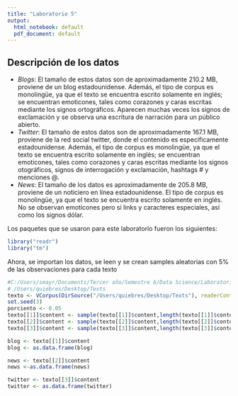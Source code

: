 ```yaml
---
title: "Laboratorio 5"
output:
  html_notebook: default
  pdf_document: default
---
```


## Descripción de los datos
* _Blogs_: El tamaño de estos datos son de aproximadamente  210.2 MB, proviene de un blog estadounidense. Además, el tipo de corpus es monolingüe, ya que el texto se encuentra escrito solamente en inglés; se encuentran emoticones, tales como corazones y caras escritas mediante los signos ortográficos. Aparecen muchas veces los signos de exclamación y se observa una escritura de narración para un público abierto. 
* _Twitter_: El tamaño de estos datos son de aproximadamente 167.1 MB, proviene de la red social twitter, donde el contenido es especificamente estadounidense. Además, el tipo de corpus es monolingüe, ya que el texto se encuentra escrito solamente en inglés; se encuentran emoticones, tales como corazones y caras escritas mediante los signos otográficos, signos de interrogación y exclamación, hashtags # y menciones @.
* _News_: El tamaño de los datos es aproximadamente de 205.8 MB, proviene de un noticiero en línea estadounidense. El tipo de corpus es monolingüe, ya que el texto se encuentra escrito solamente en inglés. No se observan emoticones pero sí links y caracteres especiales, así como los signos dólar.


Los paquetes que se usaron para este laboratorio fueron los siguientes:
```r
library("readr")
library("tm")

```


Ahora, se importan los datos, se leen y se crean samples aleatorias con 5% de las observaciones para cada texto
```r

#C:/Users/smayr/Documents/Tercer año/Semestre 6/Data Science/Laboratorio 5
# /Users/quiebres/Desktop/Texts
texto <- VCorpus(DirSource("/Users/quiebres/Desktop/Texts"), readerControl = list(language = "en"))
set.seed(3)
porciento <- 0.05
texto[[1]]$content <- sample(texto[[1]]$content,length(texto[[1]]$content)*porciento)
texto[[2]]$content <- sample(texto[[2]]$content,length(texto[[2]]$content)*porciento)
texto[[3]]$content <- sample(texto[[3]]$content,length(texto[[3]]$content)*porciento)

blog <- texto[[1]]$content 
blog <- as.data.frame(blog)

news <- texto[[2]]$content
news <-as.data.frame(news)

twitter <- texto[[3]]$content
twitter <- as.data.frame(twitter)
```


